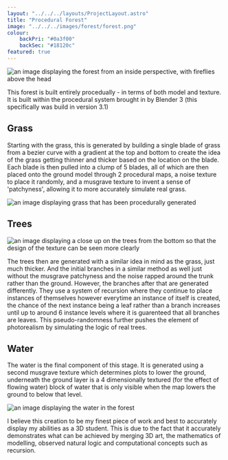 ```yaml
---
layout: "../../../layouts/ProjectLayout.astro"
title: "Procedural Forest"
image: "../../../images/forest/forest.png"
colour: 
    backPri: "#0a3f00"
    backSec: "#18120c"
featured: true
---
```


<div class="item">

<img class="img" src={forestIn} alt="an image displaying the forest from an inside perspective, with fireflies above the head" />

This forest is built entirely procedually - in terms of both model and texture. It is built within the procedural system brought in by Blender 3 (this specifically was build in version 3.1)

</div>

## Grass

<div class="item">

Starting with the grass, this is generated by building a single blade of grass from a bezier curve with a gradient at the top and bottom to create the idea of the grass getting thinner and thicker based on the location on the blade. Each blade is then pulled into a clump of 5 blades, all of which are then placed onto the ground model through 2 procedural maps, a noise texture to place it randomly, and a musgrave texture to invent a sense of 'patchyness', allowing it to more accurately simulate real grass.

<img class="img" src={grass} alt="an image displaying grass that has been procedurally generated" />

</div>

## Trees

<div class="item">

<img class="img" src={trees} alt="an image displaying a close up on the trees from the bottom so that the design of the texture can be seen more clearly" />

The trees then are generated with a similar idea in mind as the grass, just much thicker. And the initial branches in a similar method as well just without the musgrave patchyness and the noise rapped around the trunk rather than the ground. However, the branches after that are generated differently. They use a system of recursion where they continue to place instances of themselves however everytime an instance of itself is created, the chance of the next instance being a leaf rather than a branch increases until up to around 6 instance levels where it is guarenteed that all branches are leaves. This pseudo-randomness further pushes the element of photorealism by simulating the logic of real trees.

</div>

## Water

<div class="item">

The water is the final component of this stage. It is generated using a second musgrave texture which determines plots to lower the ground, underneath the ground layer is a 4 dimensionally textured (for the effect of flowing water) block of water that is only visible when the map lowers the ground to below that level.

<img class="img" src={water} alt="an image displaying the water in the forest" />

</div>

I believe this creation to be my finest piece of work and best to accurately display my abilities as a 3D student. This is due to the fact that it accurately demonstrates what can be achieved by merging 3D art, the mathematics of modelling, observed natural logic and computational concepts such as recursion.